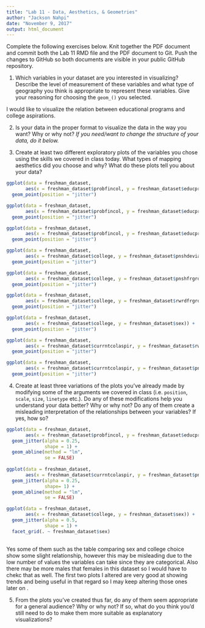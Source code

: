 ```yaml
---
title: "Lab 11 - Data, Aesthetics, & Geometries"
author: "Jackson Nahpi"
date: "November 9, 2017"
output: html_document
---
```


Complete the following exercises below. Knit together the PDF document and commit both the Lab 11 RMD file and the PDF document to Git. Push the changes to GitHub so both documents are visible in your public GitHub repository. 

1. Which variables in your dataset are you interested in visualizing? Describe the level of measurement of these variables and what type of geography you think is appropriate to represent these variables. Give your reasoning for choosing the `geom_()` you selected. 

I would like to visualize the relation between educational programs and college aspirations.

2. Is your data in the proper format to visualize the data in the way you want? Why or why not? *If you need/want to change the structure of your data, do it below.* 

3. Create at least two different exploratory plots of the variables you chose using the skills we covered in class today. What types of mapping aesthetics did you choose and why? What do these plots tell you about your data?
```r
ggplot(data = freshman_dataset,
       aes(x = freshman_dataset$probfincol, y = freshman_dataset$educprogram6)) +
  geom_point(position = "jitter")

ggplot(data = freshman_dataset,
       aes(x = freshman_dataset$probfincol, y = freshman_dataset$educprogram13)) +
  geom_point(position = "jitter")

ggplot(data = freshman_dataset,
       aes(x = freshman_dataset$probfincol, y = freshman_dataset$educprogramlyr)) +
  geom_point(position = "jitter")

ggplot(data = freshman_dataset,
       aes(x = freshman_dataset$college, y = freshman_dataset$pnshdeviance6)) +
  geom_point(position = "jitter")

ggplot(data = freshman_dataset,
       aes(x = freshman_dataset$college, y = freshman_dataset$pnshfrgrds6)) +
  geom_point(position = "jitter")

ggplot(data = freshman_dataset,
       aes(x = freshman_dataset$college, y = freshman_dataset$rwrdfrgrds6)) +
  geom_point(position = "jitter")

ggplot(data = freshman_dataset,
       aes(x = freshman_dataset$college, y = freshman_dataset$sex)) +
  geom_point(position = "jitter")

ggplot(data = freshman_dataset,
       aes(x = freshman_dataset$currntcolaspir, y = freshman_dataset$rwrdfrgrdslyr)) +
  geom_point(position = "jitter")

ggplot(data = freshman_dataset,
       aes(x = freshman_dataset$currntcolaspir, y = freshman_dataset$pnshfrgrdslyr)) +
  geom_point(position = "jitter")
```

4. Create at least three variations of the plots you've already made by modifying some of the arguments we covered in class (i.e. `position`, `scale`, `size`, `linetype` etc.). Do any of these modifications help you understand your data better? Why or why not? Do any of them create a misleading interpretation of the relationships between your variables? If yes, how so?
```r
ggplot(data = freshman_dataset,
       aes(x = freshman_dataset$probfincol, y = freshman_dataset$educprogram6)) +
  geom_jitter(alpha = 0.25,
              shape = 1) +
  geom_abline(method = "lm",
              se = FALSE)
  
ggplot(data = freshman_dataset,
       aes(x = freshman_dataset$currntcolaspir, y = freshman_dataset$pnshfrgrdslyr)) +
  geom_jitter(alpha = 0.25,
              shape= 1) +
  geom_abline(method = "lm",
              se = FALSE)

ggplot(data = freshman_dataset,
       aes(x = freshman_dataset$college, y = freshman_dataset$sex)) +
  geom_jitter(alpha = 0.5,
              shape = 1) +
  facet_grid(. ~ freshman_dataset$sex) 
  
```
Yes some of them such as the table comparing sex and college choice show some slight relationship, however this may be misleading due to the low number of values the variables can take since they are categorical. Also there may be more males that females in this dataset so I would have to chekc that as well. The first two plots I altered are very good at showing trends and being useful in that regard so I may keep altering those ones later on .

5. From the plots you've created thus far, do any of them seem appropriate for a general audience? Why or why not? If so, what do you think you'd still need to do to make them more suitable as explanatory visualizations? 

